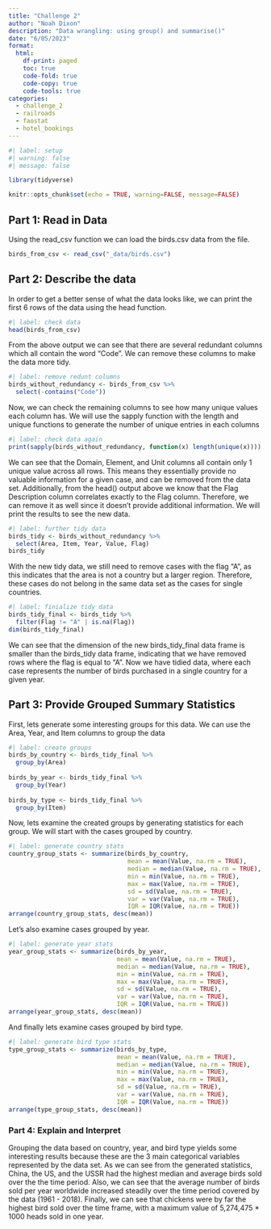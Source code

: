 ```yaml
---
title: "Challenge 2"
author: "Noah Dixon"
description: "Data wrangling: using group() and summarise()"
date: "6/05/2023"
format:
  html:
    df-print: paged
    toc: true
    code-fold: true
    code-copy: true
    code-tools: true
categories:
  - challenge_2
  - railroads
  - faostat
  - hotel_bookings
---
```


```r
#| label: setup
#| warning: false
#| message: false

library(tidyverse)

knitr::opts_chunk$set(echo = TRUE, warning=FALSE, message=FALSE)
```

## Part 1: Read in Data

Using the read_csv function we can load the birds.csv data from the file.

```r
birds_from_csv <- read_csv("_data/birds.csv")
```

## Part 2: Describe the data

In order to get a better sense of what the data looks like, we can print the first 6 rows of the data using the head function.

```r
#| label: check data
head(birds_from_csv)
```

From the above output we can see that there are several redundant columns which all contain the word "Code". We can remove these columns to make the data more tidy.

```r
#| label: remove redunt columns
birds_without_redundancy <- birds_from_csv %>%
  select(-contains("Code"))
```

Now, we can check the remaining columns to see how many unique values each column has. We will use the sapply function with the length and unique functions to generate the number of unique entries in each columns

```r
#| label: check data again
print(sapply(birds_without_redundancy, function(x) length(unique(x))))
```
We can see that the Domain, Element, and Unit columns all contain only 1 unique value across all rows. This means they essentially provide no valuable information for a given case, and can be removed from the data set. Additionally, from the head() output above we know that the Flag Description column correlates exactly to the Flag column. Therefore, we can remove it as well since it doesn't provide additional information. We will print the results to see the new data.

```r
#| label: further tidy data
birds_tidy <- birds_without_redundancy %>%
  select(Area, Item, Year, Value, Flag)
birds_tidy
```

With the new tidy data, we still need to remove cases with the flag "A", as this indicates that the area is not a country but a larger region. Therefore, these cases do not belong in the same data set as the cases for single countries.

```r
#| label: finialize tidy data
birds_tidy_final <- birds_tidy %>%
  filter(Flag != "A" | is.na(Flag))
dim(birds_tidy_final)
```

We can see that the dimension of the new birds_tidy_final data frame is smaller than the birds_tidy data frame, indicating that we have removed rows where the flag is equal to "A". Now we have tidied data, where each case represents the number of birds purchased in a single country for a given year.


## Part 3: Provide Grouped Summary Statistics

First, lets generate some interesting groups for this data. We can use the Area, Year, and Item columns to group the data

```r
#| label: create groups
birds_by_country <- birds_tidy_final %>%
  group_by(Area)
  
birds_by_year <- birds_tidy_final %>%
  group_by(Year)
  
birds_by_type <- birds_tidy_final %>%
  group_by(Item)
```

Now, lets examine the created groups by generating statistics for each group. We will start with the cases grouped by country.

```r
#| label: generate country stats
country_group_stats <- summarize(birds_by_country,
                                 mean = mean(Value, na.rm = TRUE),
                                 median = median(Value, na.rm = TRUE),
                                 min = min(Value, na.rm = TRUE),
                                 max = max(Value, na.rm = TRUE),
                                 sd = sd(Value, na.rm = TRUE),
                                 var = var(Value, na.rm = TRUE),
                                 IQR = IQR(Value, na.rm = TRUE))
arrange(country_group_stats, desc(mean))
```

Let's also examine cases grouped by year. 

```r
#| label: generate year stats
year_group_stats <- summarize(birds_by_year,
                              mean = mean(Value, na.rm = TRUE),
                              median = median(Value, na.rm = TRUE),
                              min = min(Value, na.rm = TRUE),
                              max = max(Value, na.rm = TRUE),
                              sd = sd(Value, na.rm = TRUE),
                              var = var(Value, na.rm = TRUE),
                              IQR = IQR(Value, na.rm = TRUE))
arrange(year_group_stats, desc(mean))
```

And finally lets examine cases grouped by bird type. 

```r
#| label: generate bird type stats
type_group_stats <- summarize(birds_by_type,
                              mean = mean(Value, na.rm = TRUE),
                              median = median(Value, na.rm = TRUE),
                              min = min(Value, na.rm = TRUE),
                              max = max(Value, na.rm = TRUE),
                              sd = sd(Value, na.rm = TRUE),
                              var = var(Value, na.rm = TRUE),
                              IQR = IQR(Value, na.rm = TRUE))
arrange(type_group_stats, desc(mean))
```

### Part 4: Explain and Interpret

Grouping the data based on country, year, and bird type yields some interesting results because these are the 3 main categorical variables represented by the data set. As we can see from the generated statistics, China, the US, and the USSR had the highest median and average birds sold over the the time period. Also, we can see that the average number of birds sold per year worldwide increased steadily over the time period covered by the data (1961 - 2018). Finally, we can see that chickens were by far the highest bird sold over the time frame, with a maximum value of 5,274,475 * 1000 heads sold in one year.